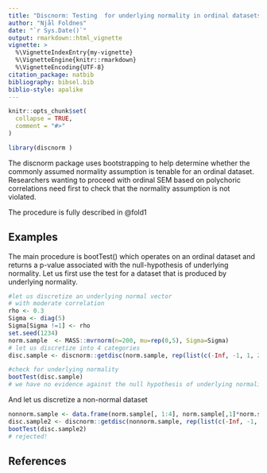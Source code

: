 ```yaml
---
title: "Discnorm: Testing  for underlying normality in ordinal datasets"
author: "Njål Foldnes"
date: "`r Sys.Date()`"
output: rmarkdown::html_vignette
vignette: >
  %\VignetteIndexEntry{my-vignette}
  %\VignetteEngine{knitr::rmarkdown}
  %\VignetteEncoding{UTF-8}
citation_package: natbib
bibliography: bibsel.bib
biblio-style: apalike
---
```


```r
knitr::opts_chunk$set(
  collapse = TRUE,
  comment = "#>"
)
```


```r
library(discnorm )
```

The discnorm package uses bootstrapping to help determine whether the commonly assumed normality assumption is tenable for an ordinal dataset. Researchers wanting to proceed with ordinal SEM based on polychoric correlations need first to check that the normality assumption is not violated. 

The procedure is fully described in @fold1

## Examples

The main procedure is bootTest() which operates on an ordinal dataset and returns a p-value associated with the null-hypothesis of underlying normality.  Let us first use the test for a dataset that is produced by underlying normality.
```r
#let us discretize an underlying normal vector
# with moderate correlation 
rho <- 0.3
Sigma <- diag(5)
Sigma[Sigma !=1] <- rho
set.seed(1234)
norm.sample  <- MASS::mvrnorm(n=200, mu=rep(0,5), Sigma=Sigma)
# let us discretize into 4 categories
disc.sample <- discnorm::getdisc(norm.sample, rep(list(c(-Inf, -1, 1, 2, Inf)),5))

#check for underlying normality
bootTest(disc.sample)
# we have no evidence against the null hypothesis of underlying normality
```
And let us discretize a non-normal dataset

```r
nonnorm.sample <- data.frame(norm.sample[, 1:4], norm.sample[,1]*norm.sample[,2])
disc.sample2 <- discnorm::getdisc(nonnorm.sample, rep(list(c(-Inf, -1, 1, 2, Inf)),5))
bootTest(disc.sample2)
# rejected!
```


## References
